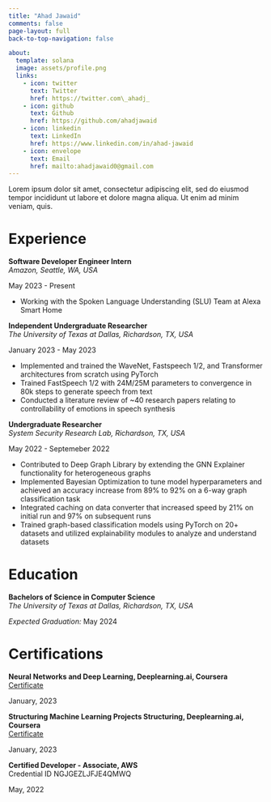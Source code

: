 ```yaml
---
title: "Ahad Jawaid"
comments: false
page-layout: full
back-to-top-navigation: false

about:
  template: solana
  image: assets/profile.png
  links:
    - icon: twitter
      text: Twitter
      href: https://twitter.com\_ahadj_
    - icon: github
      text: Github
      href: https://github.com/ahadjawaid
    - icon: linkedin
      text: LinkedIn
      href: https://www.linkedin.com/in/ahad-jawaid
    - icon: envelope
      text: Email
      href: mailto:ahadjawaid0@gmail.com
---
```


Lorem ipsum dolor sit amet, consectetur adipiscing elit, sed do eiusmod tempor incididunt ut labore et dolore magna aliqua. Ut enim ad minim veniam, quis.

::::{.panel-tabset}

# Experience

::: {.d-flex .justify-content-between}
::: {}
**Software Developer Engineer Intern**  
*Amazon, Seattle, WA, USA*
:::
::: {.text-end}
May 2023 - Present
:::
:::
- Working with the Spoken Language Understanding (SLU) Team at Alexa Smart Home

::: {.d-flex .justify-content-between}
::: {}
**Independent Undergraduate Researcher**  
*The University of Texas at Dallas, Richardson, TX, USA*
:::
::: {.text-end}
January 2023 - May 2023
:::
:::
- Implemented and trained the WaveNet, Fastspeech 1/2, and Transformer architectures from scratch using PyTorch
- Trained FastSpeech 1/2 with 24M/25M parameters to convergence in 80k steps to generate speech from text
- Conducted a literature review of ~40 research papers relating to controllability of emotions in speech synthesis

::: {.d-flex .justify-content-between}
::: {}
**Undergraduate Researcher**  
*System Security Research Lab, Richardson, TX, USA*
:::
::: {.text-end}
May 2022 - Septemeber 2022
:::
:::
- Contributed to Deep Graph Library by extending the GNN Explainer functionality for heterogeneous graphs
- Implemented Bayesian Optimization to tune model hyperparameters and achieved an accuracy increase from 89% to 92% on a 6-way graph classification task
- Integrated caching on data converter that increased speed by 21% on initial run and 97% on subsequent runs
- Trained graph-based classification models using PyTorch on 20+ datasets and utilized explainability modules to
analyze and understand datasets


# Education


::: {.d-flex .justify-content-between}
::: {}
**Bachelors of Science in Computer Science**  
*The University of Texas at Dallas, Richardson, TX, USA*
:::
::: {.text-end}
*Expected Graduation:* May 2024
:::
:::

# Certifications

::: {.d-flex .justify-content-between}
::: {}
**Neural Networks and Deep Learning, Deeplearning.ai, Coursera**  
[Certificate](https://www.coursera.org/account/accomplishments/certificate/Q4TBKHQRZ7YZ)
:::
::: {.text-end}
January, 2023
:::
:::

::: {.d-flex .justify-content-between}
::: {}
**Structuring Machine Learning Projects Structuring, Deeplearning.ai, Coursera**  
[Certificate](https://www.coursera.org/account/accomplishments/certificate/6QRKKHEGM3QH)
:::
::: {.text-end}
January, 2023
:::
:::

::: {.d-flex .justify-content-between}
::: {}
**Certified Developer - Associate, AWS**  
Credential ID NGJGEZLJFJE4QMWQ
:::
::: {.text-end}
May, 2022
:::
:::

::::